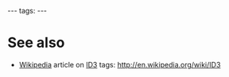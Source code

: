 ---
tags:
---
= See also =

* [[Wikipedia]] article on [[ID3]] tags: http://en.wikipedia.org/wiki/ID3
